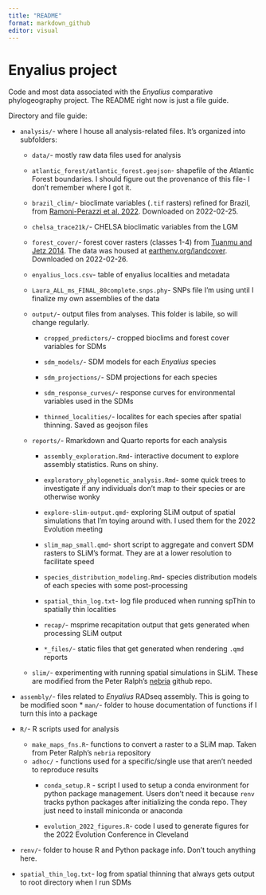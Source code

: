 ```yaml
---
title: "README"
format: markdown_github
editor: visual
---
```


# Enyalius project

Code and most data associated with the *Enyalius* comparative
phylogeography project. The README right now is just a file guide.

Directory and file guide:

-   `analysis/`- where I house all analysis-related files. It's
    organized into subfolders:

    -   `data/`- mostly raw data files used for analysis

    -   `atlantic_forest/atlantic_forest.geojson`- shapefile of the
        Atlantic Forest boundaries. I should figure out the provenance
        of this file- I don't remember where I got it.

    -   `brazil_clim/`- bioclimate variables (`.tif` rasters) refined
        for Brazil, from [Ramoni-Perazzi et al.
        2022](https://rmets.onlinelibrary.wiley.com/doi/abs/10.1002/joc.7325).
        Downloaded on 2022-02-25.

    -   `chelsa_trace21k/`- CHELSA bioclimatic variables from the LGM

    -   `forest_cover/`- forest cover rasters (classes 1-4) from [Tuanmu
        and Jetz
        2014](https://onlinelibrary.wiley.com/doi/abs/10.1111/geb.12182).
        The data was housed at
        [earthenv.org/landcover](https://www.earthenv.org/landcover).
        Downloaded on 2022-02-26.

    -   `enyalius_locs.csv`- table of enyalius localities and metadata

    -   `Laura_ALL_ms_FINAL_80complete.snps.phy`- SNPs file I'm using
        until I finalize my own assemblies of the data

    -   `output/`- output files from analyses. This folder is labile, so
        will change regularly.

        -   `cropped_predictors/`- cropped bioclims and forest cover
            variables for SDMs

        -   `sdm_models/`- SDM models for each *Enyalius* species

        -   `sdm_projections/`- SDM projections for each species

        -   `sdm_response_curves/`- response curves for environmental
            variables used in the SDMs

        -   `thinned_localities/`- localites for each species after
            spatial thinning. Saved as geojson files

    -   `reports/`- Rmarkdown and Quarto reports for each analysis

        -   `assembly_exploration.Rmd`- interactive document to explore
            assembly statistics. Runs on shiny.

        -   `exploratory_phylogenetic_analysis.Rmd`- some quick trees to
            investigate if any individuals don't map to their species or
            are otherwise wonky

        -   `explore-slim-output.qmd`- exploring SLiM output of spatial
            simulations that I'm toying around with. I used them for the
            2022 Evolution meeting

        -   `slim_map_small.qmd`- short script to aggregate and convert
            SDM rasters to SLiM's format. They are at a lower resolution
            to facilitate speed

        -   `species_distribution_modeling.Rmd`- species distribution
            models of each species with some post-processing

        -   `spatial_thin_log.txt`- log file produced when running
            spThin to spatially thin localities

        -   `recap/`- msprime recapitation output that gets generated
            when processing SLiM output

        -   `*_files/`- static files that get generated when rendering
            `.qmd` reports

    -   `slim/`- experimenting with running spatial simulations in SLiM.
        These are modified from the Peter Ralph's
        [nebria](https://github.com/petrelharp/nebria) github repo.

-   `assembly/`- files related to *Enyalius* RADseq assembly. This is
    going to be modified soon \* `man/`- folder to house documentation
    of functions if I turn this into a package

-   `R/`- R scripts used for analysis

    -   `make_maps_fns.R`- functions to convert a raster to a SLiM map.
        Taken from Peter Ralph's `nebria` repository
    -   `adhoc/` - functions used for a specific/single use that aren't
        needed to reproduce results
        -   `conda_setup.R` - script I used to setup a conda environment
            for python package management. Users don't need it because
            `renv` tracks python packages after initializing the conda
            repo. They just need to install miniconda or anaconda

        -   `evolution_2022_figures.R`- code I used to generate figures
            for the 2022 Evolution Conference in Cleveland

-   `renv/`- folder to house R and Python package info. Don't touch
    anything here.

-   `spatial_thin_log.txt`- log from spatial thinning that always gets
    output to root directory when I run SDMs

